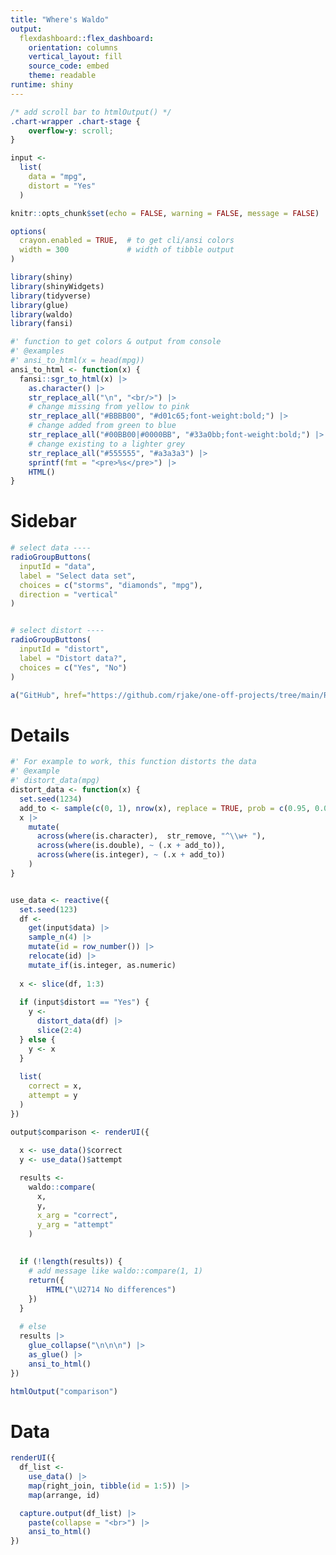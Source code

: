 ```yaml
---
title: "Where's Waldo"
output: 
  flexdashboard::flex_dashboard:
    orientation: columns
    vertical_layout: fill
    source_code: embed
    theme: readable
runtime: shiny
---
```


```css
/* add scroll bar to htmlOutput() */
.chart-wrapper .chart-stage {
    overflow-y: scroll;
}
```

```r
input <- 
  list(
    data = "mpg",
    distort = "Yes"
  )
```


```r
knitr::opts_chunk$set(echo = FALSE, warning = FALSE, message = FALSE)

options(
  crayon.enabled = TRUE,  # to get cli/ansi colors
  width = 300             # width of tibble output
)

library(shiny)
library(shinyWidgets)
library(tidyverse)
library(glue)
library(waldo)
library(fansi)
```

```r
#' function to get colors & output from console
#' @examples
#' ansi_to_html(x = head(mpg))
ansi_to_html <- function(x) {
  fansi::sgr_to_html(x) |>
    as.character() |>
    str_replace_all("\n", "<br/>") |>
    # change missing from yellow to pink
    str_replace_all("#BBBB00", "#d01c65;font-weight:bold;") |>
    # change added from green to blue
    str_replace_all("#00BB00|#0000BB", "#33a0bb;font-weight:bold;") |> 
    # change existing to a lighter grey
    str_replace_all("#555555", "#a3a3a3") |> 
    sprintf(fmt = "<pre>%s</pre>") |> 
    HTML()
}
```

Sidebar {.sidebar data-width=200}
=================================

```r
# select data ----
radioGroupButtons(
  inputId = "data",
  label = "Select data set",
  choices = c("storms", "diamonds", "mpg"),
  direction = "vertical"
)


# select distort ----
radioGroupButtons(
  inputId = "distort",
  label = "Distort data?",
  choices = c("Yes", "No")
)

a("GitHub", href="https://github.com/rjake/one-off-projects/tree/main/R/dashboard-compare-tables")
```

Details
================================

```r
#' For example to work, this function distorts the data
#' @example
#' distort_data(mpg)
distort_data <- function(x) {
  set.seed(1234)
  add_to <- sample(c(0, 1), nrow(x), replace = TRUE, prob = c(0.95, 0.05))
  x |> 
    mutate(
      across(where(is.character),  str_remove, "^\\w+ "),
      across(where(is.double), ~ (.x + add_to)),
      across(where(is.integer), ~ (.x + add_to))
    )
}


use_data <- reactive({
  set.seed(123)
  df <- 
    get(input$data) |> 
    sample_n(4) |> 
    mutate(id = row_number()) |> 
    relocate(id) |> 
    mutate_if(is.integer, as.numeric)
  
  x <- slice(df, 1:3)
  
  if (input$distort == "Yes") {
    y <- 
      distort_data(df) |> 
      slice(2:4)
  } else {
    y <- x
  }
  
  list(
    correct = x,
    attempt = y
  )
})
```


```r
output$comparison <- renderUI({

  x <- use_data()$correct
  y <- use_data()$attempt
  
  results <- 
    waldo::compare(
      x, 
      y,
      x_arg = "correct",
      y_arg = "attempt"
    )
  
  
  if (!length(results)) {
    # add message like waldo::compare(1, 1)
    return({
        HTML("\U2714 No differences")
    })
  }
  
  # else
  results |> 
    glue_collapse("\n\n\n") |>
    as_glue() |>
    ansi_to_html()
})

htmlOutput("comparison")
```

Data
================================


```r

renderUI({
  df_list <- 
    use_data() |> 
    map(right_join, tibble(id = 1:5)) |> 
    map(arrange, id)

  capture.output(df_list) |> 
    paste(collapse = "<br>") |> 
    ansi_to_html()
})

```
